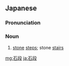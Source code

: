 ==Japanese==
{{ja-kanjitab|yomi=ko|いし|だん}}

===Pronunciation===
{{ja-pron|いしだん|y=y}}

===Noun===
{{ja-noun|いしだん}}

# [[stone]] [[step]]s; stone [[stair]]s

[[mg:石段]]
[[ja:石段]]